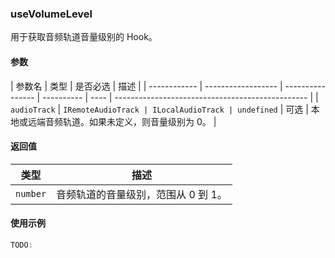 ### useVolumeLevel

用于获取音频轨道音量级别的 Hook。

#### 参数

| 参数名       | 类型               | 是否必选         | 描述       |
| ------------ | ------------------ | ---------------- | ---------- | ---- | ------------------------------------------------ |
| `audioTrack` | `IRemoteAudioTrack | ILocalAudioTrack | undefined` | 可选 | 本地或远端音频轨道。如果未定义，则音量级别为 0。 |

#### 返回值

| 类型     | 描述                                |
| -------- | ----------------------------------- |
| `number` | 音频轨道的音量级别，范围从 0 到 1。 |

#### 使用示例

```jsx
TODO:
```

